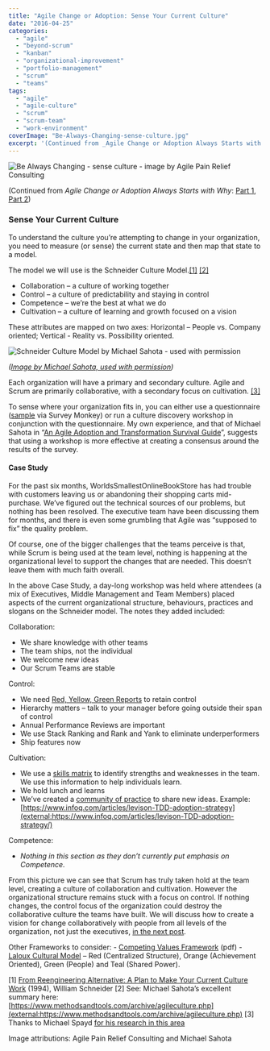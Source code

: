 ```yaml
---
title: "Agile Change or Adoption: Sense Your Current Culture"
date: "2016-04-25"
categories: 
  - "agile"
  - "beyond-scrum"
  - "kanban"
  - "organizational-improvement"
  - "portfolio-management"
  - "scrum"
  - "teams"
tags: 
  - "agile"
  - "agile-culture"
  - "scrum"
  - "scrum-team"
  - "work-environment"
coverImage: "Be-Always-Changing-sense-culture.jpg"
excerpt: '(Continued from _Agile Change or Adoption Always Starts with Why_: [Part'
---
```


![Be Always Changing - sense culture - image by Agile Pain Relief Consulting](src/content/blog/agile-change-or-adoption-sense-your-current-culture/images/Be-Always-Changing-sense-culture.jpg)

(Continued from _Agile Change or Adoption Always Starts with Why_: [Part 1](/blog/agile-change-or-adoption-always-starts-with-why), [Part 2](/blog/agile-change-or-adoption-the-steps-to-go-from-why-to-how))

### Sense Your Current Culture

To understand the culture you’re attempting to change in your organization, you need to measure (or sense) the current state and then map that state to a model.

The model we will use is the Schneider Culture Model.[\[1\]](#footnotes) [\[2\]](#footnotes)

- Collaboration – a culture of working together
- Control – a culture of predictability and staying in control
- Competence – we’re the best at what we do
- Cultivation – a culture of learning and growth focused on a vision

These attributes are mapped on two axes: Horizontal – People vs. Company oriented; Vertical - Reality vs. Possibility oriented.

![Schneider Culture Model by Michael Sahota - used with permission](src/content/blog/agile-change-or-adoption-sense-your-current-culture/images/Schneider-Culture-Model.Michael-Sahota.jpg)

_([Image by Michael Sahota, used with permission](external:https://shift314.com/how-to-make-your-culture-work/))_

Each organization will have a primary and secondary culture. Agile and Scrum are primarily collaborative, with a secondary focus on cultivation. [\[3\]](#footnotes)

To sense where your organization fits in, you can either use a questionnaire ([sample](external:https://www.surveymonkey.com/mp/employee-satisfaction-surveys/) via Survey Monkey) or run a culture discovery workshop in conjunction with the questionnaire. My own experience, and that of Michael Sahota in “[An Agile Adoption and Transformation Survival Guide](external:https://www.infoq.com/minibooks/agile-adoption-transformation/)”, suggests that using a workshop is more effective at creating a consensus around the results of the survey.

#### Case Study

For the past six months, WorldsSmallestOnlineBookStore has had trouble with customers leaving us or abandoning their shopping carts mid-purchase. We’ve figured out the technical sources of our problems, but nothing has been resolved. The executive team have been discussing them for months, and there is even some grumbling that Agile was “supposed to fix” the quality problem.

Of course, one of the bigger challenges that the teams perceive is that, while Scrum is being used at the team level, nothing is happening at the organizational level to support the changes that are needed. This doesn’t leave them with much faith overall.

In the above Case Study, a day-long workshop was held where attendees (a mix of Executives, Middle Management and Team Members) placed aspects of the current organizational structure, behaviours, practices and slogans on the Schneider model. The notes they added included:

Collaboration:

- We share knowledge with other teams
- The team ships, not the individual
- We welcome new ideas
- Our Scrum Teams are stable

Control:

- We need [Red, Yellow, Green Reports](/blog/red-yellow-green-or-rygrag-reports-how-they-hide-the-truth) to retain control
- Hierarchy matters – talk to your manager before going outside their span of control
- Annual Performance Reviews are important
- We use Stack Ranking and Rank and Yank to eliminate underperformers
- Ship features now

Cultivation:

- We use a [skills matrix](blog/scrummaster-tales-the-team-gets-bottlenecked) to identify strengths and weaknesses in the team. We use this information to help individuals learn.
- We hold lunch and learns
- We’ve created a [community of practice](external:https://www.mountaingoatsoftware.com/blog/cultivate-communities-of-practice) to share new ideas. Example: [https://www.infoq.com/articles/levison-TDD-adoption-strategy](external:https://www.infoq.com/articles/levison-TDD-adoption-strategy/)

Competence:

- _Nothing in this section as they don’t currently put emphasis on Competence._

From this picture we can see that Scrum has truly taken hold at the team level, creating a culture of collaboration and cultivation. However the organizational structure remains stuck with a focus on control. If nothing changes, the control focus of the organization could destroy the collaborative culture the teams have built. We will discuss how to create a vision for change collaboratively with people from all levels of the organization, not just the executives, [in the next post](/blog/agile-change-or-adoption-create-a-vision).

Other Frameworks to consider: - [Competing Values Framework](external:https://www.thercfgroup.com/files/resources/an_introduction_to_the_competing_values_framework.pdf) (pdf) - [Laloux Cultural Model](external:https://www.humanizingwork.com/laloux-cultural-model-and-agile-adoption/) – Red (Centralized Structure), Orange (Achievement Oriented), Green (People) and Teal (Shared Power).

\[1\] [From Reengineering Alternative: A Plan to Make Your Current Culture Work](external:https://www.amazon.com/The-Reengineering-Alternative-William-Schneider/dp/0071359818/&tag=notesfromatoo-20) (1994), William Schneider \[2\] See: Michael Sahota’s excellent summary here: [https://www.methodsandtools.com/archive/agileculture.php](external:https://www.methodsandtools.com/archive/agileculture.php) \[3\] Thanks to Michael Spayd [for his research in this area](external:https://collectiveedgecoaching.com/2010/07/agile__culture/)

Image attributions: Agile Pain Relief Consulting and Michael Sahota
